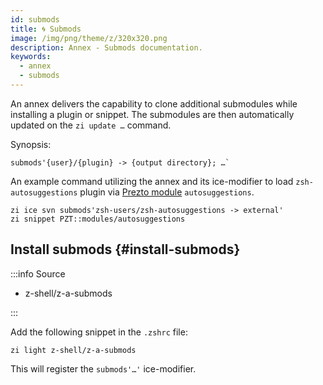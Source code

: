 ```yaml
---
id: submods
title: 🌀 Submods
image: /img/png/theme/z/320x320.png
description: Annex - Submods documentation.
keywords:
  - annex
  - submods
---
```


<!-- @format -->


An annex delivers the capability to clone additional submodules while installing a plugin or snippet. The submodules are then automatically updated on the `zi update …` command.

Synopsis:

```shell
submods'{user}/{plugin} -> {output directory}; …`
```

An example command utilizing the annex and its ice-modifier to load `zsh-autosuggestions` plugin via [Prezto module](/docs/getting_started/migration#pzt-modules) `autosuggestions`.

```shell title='~/.zshrc' showLineNumbers
zi ice svn submods'zsh-users/zsh-autosuggestions -> external'
zi snippet PZT::modules/autosuggestions
```

## Install submods {#install-submods}

:::info Source

- <Link className='github-link' href='https://github.com/z-shell/z-a-submods'>
    z-shell/z-a-submods
  </Link>

:::

<Tabs>
  <TabItem value="default" label="Default" default>

Add the following snippet in the `.zshrc` file:

```shell
zi light z-shell/z-a-submods
```

</TabItem>
</Tabs>

This will register the `submods'…'` ice-modifier.
